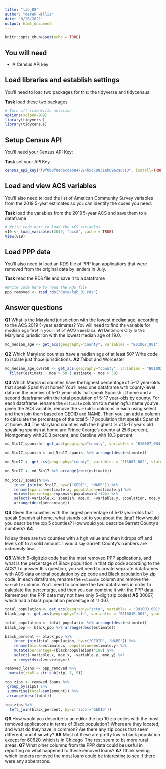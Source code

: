 ```yaml
---
title: "lab_08"
author: "derek willis"
date: "8/26/2021"
output: html_document
---
```


```r
knitr::opts_chunk$set(echo = TRUE)
```

## You will need

* A Census API key

## Load libraries and establish settings

You'll need to load two packages for this: the tidyverse and tidycensus.

**Task** load these two packages

```r
# Turn off scientific notation
options(scipen=999)
library(tidyverse)
library(tidycensus)

```

## Setup Census API

You'll need your Census API Key:

**Task** set your API Key

```r
census_api_key("f9f0b8f8ed6cdab847224b5d78831eb69eca8c10", install=TRUE)
```

## Load and view ACS variables

You'll also need to load the list of American Community Survey variables from the 2019 5-year estimates so you can identify the codes you need:

**Task** load the variables from the 2019 5-year ACS and save them to a dataframe

```r
# Write code here to load the ACS variables
v19 <- load_variables(2019, "acs5", cache = TRUE)
View(v19)
```

## Load PPP data

You'll also need to load an RDS file of PPP loan applications that were removed from the original data by lenders in July.

**Task** read the RDS file and save it to a dataframe

```r
#Write code here to read the RDS file
ppp_removed <- read_rds("data/lab_08.rds")
```

## Answer questions

**Q1** What is the Maryland jurisdiction with the lowest median age, according to the ACS 2019 5-year estimates? You will need to find the variable for median age first in your list of ACS variables.
**A1**
Baltimore City is the Maryland jurisdiction with the lowest median age of 19.0.
```r
md_median_age <- get_acs(geography="county", variables = "B01002_001", state='MD')

```

**Q2** Which Maryland counties have a median age of at least 50? Write code to isolate just those jurisdictions.
**A2**
Talbot and Worcester
```r
md_median_age_over50 <- get_acs(geography="county", variables = "B01002_001", state='MD') %>% 
  filter(estimate + moe > 50 | estimate - moe > 50)
```

**Q3** Which Maryland counties have the highest percentage of 5-17 year-olds that speak Spanish at home? You'll need one dataframe with county-level data on the number of 5-17 year-olds that speak Spanish at home and a second dataframe with the total population of 5-17 year-olds by county. For each dataframe, rename the `estimate` column to a meaningful name you've given the ACS variable, remove the `variable` columns in each using select and then join them based on GEOID and NAME. Then you can add a column to calculate the percentage of the total 5-17 population that speaks Spanish at home.
**A3**
The Maryland counties with the highest % of 5-17 years old speaking spanish at home are Prince George's county at 25.6 percent, Montgomery with 20.3 percent, and Caroline with 10.3 percent.
```r
md_5to17_spanish<- get_acs(geography="county", variables = "B16007_004", state='MD', year = 2019)

md_5to17_spanish <- md_5to17_spanish %>% arrange(desc(estimate))

md_5to17 <- get_acs(geography="county", variables = "B16007_002", state='MD', year = 2019)

md_5to17 <- md_5to17 %>% arrange(desc(estimate))
  
md_5to17_spanish %>% 
    inner_join(md_5to17, by=c("GEOID", "NAME")) %>% 
    rename(spanish=estimate.x, population=estimate.y) %>%
    mutate(percentage=(spanish/population)*100) %>% 
    select(-variable.x, spanish, moe.x, -variable.y, population, moe.y, percentage) %>%  
    arrange(desc(percentage))

```

**Q4** Given the counties with the largest percentage of 5-17 year-olds that speak Spanish at home, what stands out to you about the data? How would you describe the top 5 counties? How would you describe Garrett County's numbers?
**A4**

I'd say there are two counties with a high value and then it drops off and levels off to a solid amount. I would say Garrett County's numbers are extremely low.

**Q5** Which 5-digit zip code had the most removed PPP applications, and what is the percentage of Black population in that zip code according to the ACS? To answer this question, you will need to create separate dataframes with ACS data on total population by zip code and Black population by zip code. In each dataframe, rename the `estimate` column and remove the `variable` column. You'll need to combine the two dataframes in order to calculate the percentage, and then you can combine it with the PPP data. Remember: the PPP data may not have only 5-digit zip codes!
**A5**
30097, which had a black population percentage of 11.067.
```r
total_population <- get_acs(geography="zcta", variables = "B01003_001", year = 2019) 
black_pop <- get_acs(geography="zcta", variables = "B01001B_001", year = 2019)

total_population <- total_population %>% arrange(desc(estimate))
black_pop <- black_pop %>% arrange(desc(estimate))

black_percent <- black_pop %>% 
    inner_join(total_population, by=c("GEOID", "NAME")) %>% 
    rename(black=estimate.x, population=estimate.y) %>%
    mutate(percentage=(black/population)*100) %>% 
    select(-variable.x, moe.x, -variable.y, moe.y) %>%  
    arrange(desc(percentage))

removed_loans <- ppp_removed %>%
  mutate(zip5 = str_sub(zip, 1, 5)) 

top_zips <- removed_loans %>%
 group_by(zip5) %>%
 summarise(total=sum(amount)) %>%
 arrange(desc(total))

top_zips %>% 
  left_join(black_percent, by=c('zip5'='GEOID'))
```

**Q6** How would you describe to an editor the top 10 zip codes with the most removed applications in terms of Black population? Where are they located, and what do they have in common? Are there any zip codes that seem different, and if so why?
**A6**
Most of these are pretty low in black population except for 60620, which is in Chicago. The rest seem to be more rural areas. 
**Q7** What other columns from the PPP data could be useful in reporting on what happened to these removed loans?
**A7**
I think seeing which lenders removed the most loans could be interesting to see if there were any abberations.